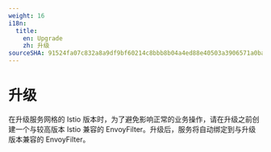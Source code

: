 ```yaml
---
weight: 16
i18n:
  title:
    en: Upgrade
    zh: 升级
sourceSHA: 91524fa07c832a8a9df9bf60214c8bbb8b04a4ed88e40503a3906571a0ba8019
---
```


# 升级

在升级服务网格的 Istio 版本时，为了避免影响正常的业务操作，请在升级之前创建一个与较高版本 Istio 兼容的 EnvoyFilter。升级后，服务将自动绑定到与升级版本兼容的 EnvoyFilter。
